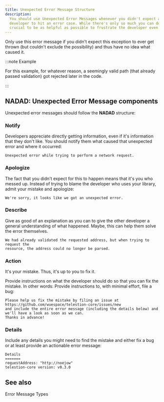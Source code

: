 ```yaml
---
title: Unexpected Error Message Structure
description:
  You should use Unexpected Error Messages whenever you didn't expect a
  developer to hit an error case. While there's only so much you can do, it's
  crucial to be as helpful as possible to frustrate the developer even further.
---
```


<!--
Reference
=========

=== When to use this template:
When you're documenting some topic so that users (e.g., ecosystem developers)
can quickly lookup a fact. These articles typically consist of a list, a
definition list, a table, or some other form of "quick-to-lookup" information.

=== When not to use this template:
Do not use a reference article to explain a concept. You should keep additional
information within the reference article to a minimum so that knowledgeable users
can quickly see the facts that are relevant to them. You can link to concepts and
other topics to explain specific concepts, if necessary.

=== Writing tips:
- Write in the present tense
- Use neutral pronouns (they/them instead of he/she and him/her)
- Be respectful to everyone
- Be aware of the potential for cultural misunderstandings
- Keep the amount of additional information to a minimum (focus on the facts)
- If necessary, link to concept topics. Do not explain them in the article
- Use a suitable form of content so that readers can quickly look up the desired
  information (e.g., a table, a list, a diagram, or something else)
-->

<!-- Relevant imports: -->


<!-- Short description of what information this document provides: -->

Only use this error message if you didn't expect this exception to ever get
thrown (but couldn't exclude the possibility) and thus have no idea what caused
it.

:::note Example

For this example, for whatever reason, a seemingly valid path (that already
passed validation) got rejected later in the code.

:::

## NADAD: Unexpected Error Message components

Unexpected error messages should follow the **NADAD** structure:

### Notify

Developers appreciate directly getting information, even if it's information
that they don't like. You should notify them what caused that unexpected error
and where it occurred:

```text
Unexpected error while trying to perform a network request.
```

### Apologize

The fact that you didn't expect for this to happen means that it's you who
messed up. Instead of trying to blame the developer who uses your library, admit
your mistake and apologize:

```text
We're sorry, it looks like we got an unexpected error.
```

### Describe

Give as good of an explanation as you can to give the other developer a general
understanding of what happened. Maybe, this can help them solve the error
themselves.

```text
We had already validated the requested address, but when trying to request the
resource, the address could no longer be parsed.
```

### Action

It's your mistake. Thus, it's up to you to fix it.

Provide instructions on what the developer should do so that you can fix the
mistake. In other words: Provide instructions to, with minimal effort, file a
bug:

```text
Please help us fix the mistake by filing an issue at https://github.com/wuespace/telestion-core/issues/new
and include the entire error message (including the details below) and we'll have a look as soon as we can.
Thanks in advance!
```

### Details

Include any details you might need to find the mistake and either fix a bug or
at least provide an actionable error message:

```text
Details
=======
requestAddress: "http://noejow"
telestion-core version: v0.3.0
```

<!-- Content (e.g., a table, a list, a diagram, or a definition list) -->

## See also

<Reference to="/internal/concepts/error-messages">
	Error Message Types
</Reference>

<!--
Snippets
--------

<Reference to="../other-article">
    Relative Link to other article
</Reference>

<Reference to="https://www.example.com">
    Example Website
</Reference>
-->
